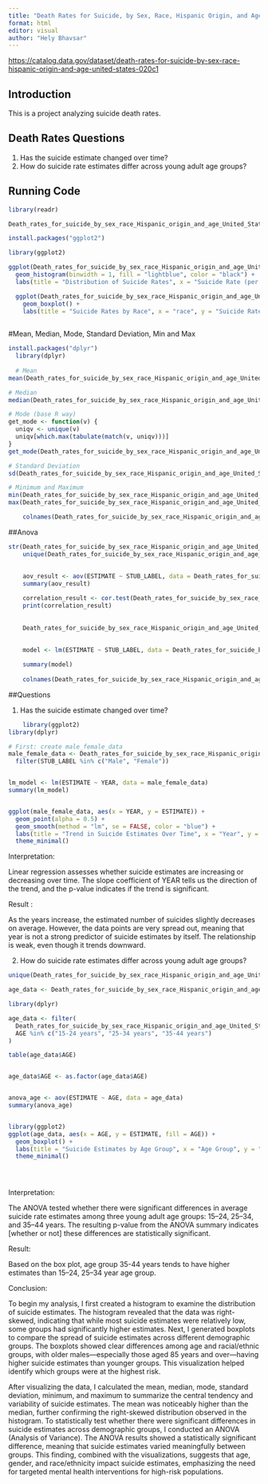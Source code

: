 ```yaml
---
title: "Death Rates for Suicide, by Sex, Race, Hispanic Origin, and Age"
format: html
editor: visual
author: "Hely Bhavsar"
---
```


<https://catalog.data.gov/dataset/death-rates-for-suicide-by-sex-race-hispanic-origin-and-age-united-states-020c1>

## Introduction

This is a project analyzing suicide death rates.

## Death Rates Questions

1. Has the suicide estimate changed over time?
2. How do suicide rate estimates differ across young adult age groups?


## Running Code

```r
library(readr)

Death_rates_for_suicide_by_sex_race_Hispanic_origin_and_age_United_States <- read_csv("data/Death_rates_for_suicide__by_sex__race__Hispanic_origin__and_age__United_States.csv")

install.packages("ggplot2")

library(ggplot2)
```

```r
ggplot(Death_rates_for_suicide_by_sex_race_Hispanic_origin_and_age_United_States, aes(x = ESTIMATE)) +
  geom_histogram(binwidth = 1, fill = "lightblue", color = "black") +
  labs(title = "Distribution of Suicide Rates", x = "Suicide Rate (per 100,000)", y = "Frequency")

  ggplot(Death_rates_for_suicide_by_sex_race_Hispanic_origin_and_age_United_States, aes(x = STUB_LABEL, y = INDICATOR, fill = STUB_LABEL)) +
    geom_boxplot() +
    labs(title = "Suicide Rates by Race", x = "race", y = "Suicide Rate (per 100,000)")
  
```

#Mean, Median, Mode, Standard Deviation, Min and Max
```r
install.packages("dplyr")
  library(dplyr)
  
  # Mean
mean(Death_rates_for_suicide_by_sex_race_Hispanic_origin_and_age_United_States$ESTIMATE, na.rm = TRUE)

# Median
median(Death_rates_for_suicide_by_sex_race_Hispanic_origin_and_age_United_States$ESTIMATE, na.rm = TRUE)

# Mode (base R way)
get_mode <- function(v) {
  uniqv <- unique(v)
  uniqv[which.max(tabulate(match(v, uniqv)))]
}
get_mode(Death_rates_for_suicide_by_sex_race_Hispanic_origin_and_age_United_States$ESTIMATE)

# Standard Deviation
sd(Death_rates_for_suicide_by_sex_race_Hispanic_origin_and_age_United_States$ESTIMATE, na.rm = TRUE)

# Minimum and Maximum
min(Death_rates_for_suicide_by_sex_race_Hispanic_origin_and_age_United_States$ESTIMATE, na.rm = TRUE)
max(Death_rates_for_suicide_by_sex_race_Hispanic_origin_and_age_United_States$ESTIMATE, na.rm = TRUE)

    colnames(Death_rates_for_suicide_by_sex_race_Hispanic_origin_and_age_United_States)
```

##Anova
```r
str(Death_rates_for_suicide_by_sex_race_Hispanic_origin_and_age_United_States)         
    unique(Death_rates_for_suicide_by_sex_race_Hispanic_origin_and_age_United_States$STUB_LABEL) 
  
  
    aov_result <- aov(ESTIMATE ~ STUB_LABEL, data = Death_rates_for_suicide_by_sex_race_Hispanic_origin_and_age_United_States)
    summary(aov_result)
```


```r

    correlation_result <- cor.test(Death_rates_for_suicide_by_sex_race_Hispanic_origin_and_age_United_States$"AGE_NUM", Death_rates_for_suicide_by_sex_race_Hispanic_origin_and_age_United_States$ESTIMATE)
    print(correlation_result)
    
    
    Death_rates_for_suicide_by_sex_race_Hispanic_origin_and_age_United_States$STUB_LABEL <- as.factor(Death_rates_for_suicide_by_sex_race_Hispanic_origin_and_age_United_States$STUB_LABEL)
    
  
    model <- lm(ESTIMATE ~ STUB_LABEL, data = Death_rates_for_suicide_by_sex_race_Hispanic_origin_and_age_United_States)

    summary(model)
    
    colnames(Death_rates_for_suicide_by_sex_race_Hispanic_origin_and_age_United_States)
```

##Questions

1.  Has the suicide estimate changed over time?

```r

    library(ggplot2)
library(dplyr)  

# First: create male_female_data
male_female_data <- Death_rates_for_suicide_by_sex_race_Hispanic_origin_and_age_United_States %>%
  filter(STUB_LABEL %in% c("Male", "Female"))


lm_model <- lm(ESTIMATE ~ YEAR, data = male_female_data)
summary(lm_model)


ggplot(male_female_data, aes(x = YEAR, y = ESTIMATE)) +
  geom_point(alpha = 0.5) +
  geom_smooth(method = "lm", se = FALSE, color = "blue") +
  labs(title = "Trend in Suicide Estimates Over Time", x = "Year", y = "Estimate") +
  theme_minimal()

```

Interpretation:

Linear regression assesses whether suicide estimates are increasing or decreasing over time. The slope coefficient of YEAR tells us the direction of the trend, and the p-value indicates if the trend is significant.

Result :

As the years increase, the estimated number of suicides slightly decreases on average. However, the data points are very spread out, meaning that year is not a strong predictor of suicide estimates by itself. The relationship is weak, even though it trends downward.

2.  How do suicide rate estimates differ across young adult age groups?

```r

unique(Death_rates_for_suicide_by_sex_race_Hispanic_origin_and_age_United_States$AGE)

age_data <- Death_rates_for_suicide_by_sex_race_Hispanic_origin_and_age_United_States

library(dplyr)

age_data <- filter(
  Death_rates_for_suicide_by_sex_race_Hispanic_origin_and_age_United_States,
  AGE %in% c("15-24 years", "25-34 years", "35-44 years")
)

table(age_data$AGE)


age_data$AGE <- as.factor(age_data$AGE)


anova_age <- aov(ESTIMATE ~ AGE, data = age_data)
summary(anova_age)


library(ggplot2)
ggplot(age_data, aes(x = AGE, y = ESTIMATE, fill = AGE)) +
  geom_boxplot() +
  labs(title = "Suicide Estimates by Age Group", x = "Age Group", y = "Estimate") +
  theme_minimal()





```

Interpretation:

The ANOVA tested whether there were significant differences in average suicide rate estimates among three young adult age groups: 15–24, 25–34, and 35–44 years. The resulting p-value from the ANOVA summary indicates \[whether or not\] these differences are statistically significant.

Result:

Based on the box plot, age group 35-44 years tends to have higher estimates than 15–24, 25–34 year age group.

Conclusion:

To begin my analysis, I first created a histogram to examine the distribution of suicide estimates. The histogram revealed that the data was right-skewed, indicating that while most suicide estimates were relatively low, some groups had significantly higher estimates. Next, I generated boxplots to compare the spread of suicide estimates across different demographic groups. The boxplots showed clear differences among age and racial/ethnic groups, with older males—especially those aged 85 years and over—having higher suicide estimates than younger groups. This visualization helped identify which groups were at the highest risk.

After visualizing the data, I calculated the mean, median, mode, standard deviation, minimum, and maximum to summarize the central tendency and variability of suicide estimates. The mean was noticeably higher than the median, further confirming the right-skewed distribution observed in the histogram. To statistically test whether there were significant differences in suicide estimates across demographic groups, I conducted an ANOVA (Analysis of Variance). The ANOVA results showed a statistically significant difference, meaning that suicide estimates varied meaningfully between groups. This finding, combined with the visualizations, suggests that age, gender, and race/ethnicity impact suicide estimates, emphasizing the need for targeted mental health interventions for high-risk populations.

